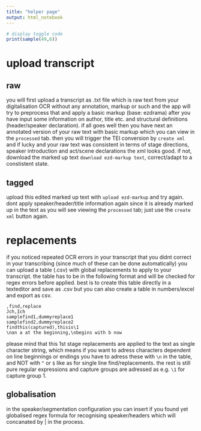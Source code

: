 ```yaml
---
title: "helper page"
output: html_notebook
---
```


```r
# display toggle code
print(sample(49,6))
```

# upload transcript
## raw
you will first upload a transcript as .txt file which is raw text from your digitalisation OCR without any annotation, markup or such and the app will try to preprocess that and apply a basic markup (base: ezdrama) after you have input some information on author, title etc. and structural definitions (header/speaker declaration). if all goes well then you have next an annotated version of your raw text with basic markup which you can view in the `processed` tab. then you will trigger the TEI conversion by `create xml` and if lucky and your raw text was consistent in terms of stage directions, speaker introduction and act/scene declarations the xml looks good. if not, download the marked up text `download ezd-markup text`, correct/adapt to a constistent state. 

## tagged
upload this edited marked up text with `upload ezd-markup` and try again. dont apply speaker/header/title information again since it is already marked up in the text as you will see viewing the `processed` tab; just use the `create xml` button again.


# replacements
if you noticed repeated OCR errors in your transcript that you didnt correct in your transcribing (since much of these can be done automatically) you can upload a table (.csv) with global replacements to apply to your transcript. the table has to be in the following format and will be checked for regex errors before applied. best is to create this table directly in a texteditor and save as .csv but you can also create a table in numbers/excel and export as csv.

```{}
,find,replace
Jch,Ich
samplefind1,dummyreplace1
samplefind2,dummyreplace2
findthis(captured),thisis\1
\nan a at the beginning,\nbegins with b now

```

please mind that this 1st stage replacements are applied to the text as single character string, which means if you want to adress characters dependent on line beginnings or endings you have to adress these with `\n` in the table, and NOT with `^` or `$` like as for single line find/replacements. the rest is still pure regular expressions and capture groups are adressed as e.g. `\1` for capture group 1. 

## globalisation
in the speaker/segmentation configuration you can insert if you found yet globalised regex formula for recognising speaker/headers which will concanated by | in the process.
